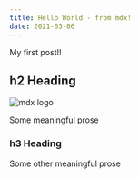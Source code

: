 ```yaml
---
title: Hello World - from mdx!
date: 2021-03-06
---
```


My first post!!

## h2 Heading

![mdx logo](./mdx_logo.png)

Some meaningful prose

### h3 Heading

Some other meaningful prose